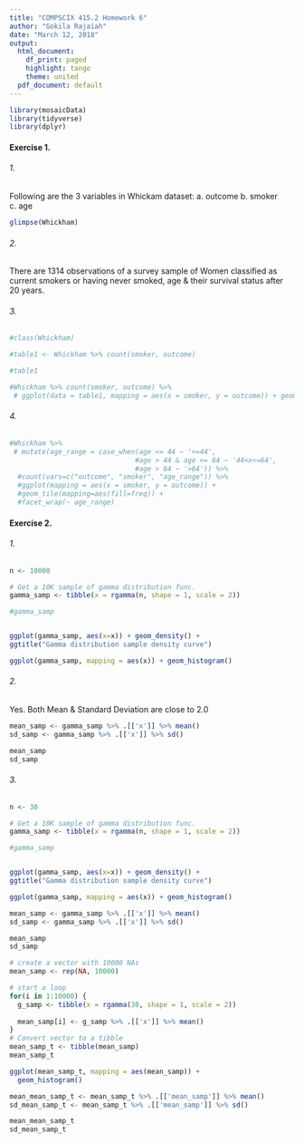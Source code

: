 ```yaml
---
title: "COMPSCIX 415.2 Homework 6"
author: "Gokila Rajaiah"
date: "March 12, 2018"
output:
  html_document:
    df_print: paged
    highlight: tango
    theme: united
  pdf_document: default
---
```


```r

library(mosaicData)
library(tidyverse)
library(dplyr)

```

#### Exercise 1.

###### 1.

Following are the 3 variables in Whickam dataset:
  a. outcome
  b. smoker
  c. age

```r

glimpse(Whickham)

```

###### 2.

There are 1314 observations of a survey sample of Women classified as current smokers or having never smoked, age & their survival status after 20 years. 

###### 3.


```r

#class(Whickham)

#table1 <- Whickham %>% count(smoker, outcome)

#table1

#Whickham %>% count(smoker, outcome) %>%
 # ggplot(data = table1, mapping = aes(x = smoker, y = outcome)) + geom_tile(mapping=aes(fill=freq))

```

###### 4.


```r

#Whickham %>%
 # mutate(age_range = case_when(age <= 44 ~ '<=44',
                               #age > 44 & age <= 64 ~ '44<x<=64',
                               #age > 64 ~ '>64')) %>%
  #count(vars=c("outcome", "smoker", "age_range")) %>%
  #ggplot(mapping = aes(x = smoker, y = outcome)) + 
  #geom_tile(mapping=aes(fill=freq)) +
  #facet_wrap(~ age_range)

```

#### Exercise 2.

###### 1.

```r

n <- 10000

# Get a 10K sample of gamma distribution func.
gamma_samp <- tibble(x = rgamma(n, shape = 1, scale = 2))

#gamma_samp


ggplot(gamma_samp, aes(x=x)) + geom_density() +
ggtitle("Gamma distribution sample density curve")

ggplot(gamma_samp, mapping = aes(x)) + geom_histogram()

```


###### 2.

Yes. Both Mean & Standard Deviation are close to 2.0

```r

mean_samp <- gamma_samp %>% .[['x']] %>% mean()
sd_samp <- gamma_samp %>% .[['x']] %>% sd()

mean_samp
sd_samp
```

###### 3.

```R

n <- 30

# Get a 10K sample of gamma distribution func.
gamma_samp <- tibble(x = rgamma(n, shape = 1, scale = 2))

#gamma_samp


ggplot(gamma_samp, aes(x=x)) + geom_density() +
ggtitle("Gamma distribution sample density curve")

ggplot(gamma_samp, mapping = aes(x)) + geom_histogram()

mean_samp <- gamma_samp %>% .[['x']] %>% mean()
sd_samp <- gamma_samp %>% .[['x']] %>% sd()

mean_samp
sd_samp

```



```r

# create a vector with 10000 NAs
mean_samp <- rep(NA, 10000)

# start a loop
for(i in 1:10000) {
  g_samp <- tibble(x = rgamma(30, shape = 1, scale = 2))
  
  mean_samp[i] <- g_samp %>% .[['x']] %>% mean()
}
# Convert vector to a tibble
mean_samp_t <- tibble(mean_samp)
mean_samp_t

ggplot(mean_samp_t, mapping = aes(mean_samp)) +
  geom_histogram()

```

```r

mean_mean_samp_t <- mean_samp_t %>% .[['mean_samp']] %>% mean()
sd_mean_samp_t <- mean_samp_t %>% .[['mean_samp']] %>% sd()

mean_mean_samp_t
sd_mean_samp_t

```